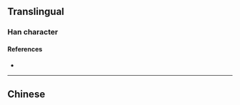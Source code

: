 {{character info}}
==Translingual==

===Han character===
{{Han char|rn=86|rad=火|as=08|sn=12|four=|canj=FBTV|ids=⿰火罔}}

====References====
* {{Han ref|kx=0675.191|dkj=19148|dj=|hdz=32209.101|uh=7139|ud=28985|bh=|bd=}}

----

==Chinese==
{{zh-see|焵|a}}